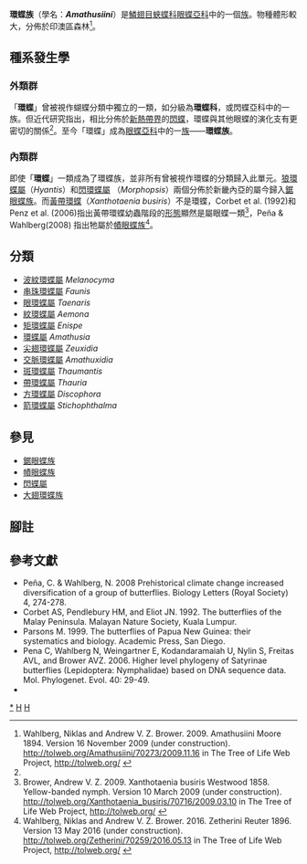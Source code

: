 {{NoteTA
|G1=Butterfly
}}
{{Automatic taxobox
| taxon = Amathusiini
| image = Illustrations of new species of exotic butterflies Zeuxidia & Aemona.jpg
| image_caption = [[紋環蝶|紋環蝶]] ''Aemona amathusia''（上、左中）<br />[[金麗尖翅環蝶|金麗尖翅環蝶]]  ''Zeuxidia aurelius''（右中、下）
| authority = Moore, 1894
| type_genus = [[環蝶屬|環蝶屬]]<br />''Amathusia''
| type_genus_authority = Fabricius, 1807
| subdivision_ranks = 屬
| subdivision = 共12個屬，詳閱正文。
}}

'''環蝶族'''（學名：'''''Amathusiini'''''）是[[鱗翅目|鱗翅目]][[蛺蝶科|蛺蝶科]][[眼蝶亞科|眼蝶亞科]]中的一個[[族_(生物)|族]]。物種體形較大，分佈於印澳區森林<ref name=tol>Wahlberg, Niklas and Andrew V. Z. Brower. 2009. Amathusiini Moore 1894. Version 16 November 2009 (under construction). http://tolweb.org/Amathusiini/70273/2009.11.16 {{Wayback|url=http://tolweb.org/Amathusiini/70273/2009.11.16 |date=20201128144022 }} in The Tree of Life Web Project, http://tolweb.org/ {{Wayback|url=http://tolweb.org/ |date=20110515100516 }} {{en}}</ref>。

== 種系發生學 ==
=== 外類群 ===
「'''環蝶'''」曾被視作蝴蝶分類中獨立的一類，如分級為'''環蝶科'''，或閃蝶亞科中的一族。但近代研究指出，相比分佈於[[新熱帶界|新熱帶界]]的[[閃蝶屬|閃蝶]]，環蝶與其他眼蝶的演化支有更密切的關係<ref name=tol/>。至今「環蝶」成為[[眼蝶亞科|眼蝶亞科]]中的一[[族_(生物)|族]]——'''環蝶族'''。

=== 內類群 ===
即使「'''環蝶'''」一類成為了環蝶族，並非所有曾被視作環蝶的分類歸入此單元。[[狼環蝶屬|狼環蝶屬]]（''Hyantis''）和[[閃環蝶屬|閃環蝶屬]] （''Morphopsis''）兩個分佈於新畿內亞的屬今歸入[[鋸眼蝶族|鋸眼蝶族]]。而[[黃帶環蝶|黃帶環蝶]]（''Xanthotaenia busiris''）不是環蝶，Corbet et al. (1992)和Penz et al. (2006)指出黃帶環蝶幼蟲階段的[[形態學_(生物學)|形態]]顯然是屬眼蝶一類<ref>Brower, Andrew V. Z. 2009. Xanthotaenia busiris Westwood 1858. Yellow-banded nymph. Version 10 March 2009 (under construction). http://tolweb.org/Xanthotaenia_busiris/70716/2009.03.10 {{Wayback|url=http://tolweb.org/Xanthotaenia_busiris/70716/2009.03.10 |date=20160604122325 }} in The Tree of Life Web Project, http://tolweb.org/ {{Wayback|url=http://tolweb.org/ |date=20110515100516 }} {{en}}</ref>，Peña & Wahlberg(2008) 指出牠屬於[[幘眼蝶族|幘眼蝶族]]<ref>Wahlberg, Niklas and Andrew V. Z. Brower. 2016. Zetherini Reuter 1896. Version 13 May 2016 (under construction). http://tolweb.org/Zetherini/70259/2016.05.13 {{Wayback|url=http://tolweb.org/Zetherini/70259/2016.05.13 |date=20160604123444 }} in The Tree of Life Web Project, http://tolweb.org/ {{Wayback|url=http://tolweb.org/ |date=20110515100516 }} {{en}}</ref>。

== 分類 ==
* [[波紋環蝶屬|波紋環蝶屬]] ''Melanocyma''
* [[串珠環蝶屬|串珠環蝶屬]] ''Faunis''
* [[眼環蝶屬|眼環蝶屬]] ''Taenaris''
* [[紋環蝶屬|紋環蝶屬]] ''Aemona''
* [[矩環蝶屬|矩環蝶屬]] ''Enispe''
* [[環蝶屬|環蝶屬]] ''Amathusia''
* [[尖翅環蝶屬|尖翅環蝶屬]]  ''Zeuxidia''
* [[交脈環蝶屬|交脈環蝶屬]] ''Amathuxidia''
* [[斑環蝶屬|斑環蝶屬]] ''Thaumantis''
* [[帶環蝶屬|帶環蝶屬]] ''Thauria''
* [[方環蝶屬|方環蝶屬]] ''Discophora''
* [[箭環蝶屬|箭環蝶屬]] ''Stichophthalma''

== 參見 ==
* [[鋸眼蝶族|鋸眼蝶族]]
* [[幘眼蝶族|幘眼蝶族]]
* [[閃蝶屬|閃蝶屬]]
* [[大翅環蝶族|大翅環蝶族]]

== 腳註 ==
<references/>

== 參考文獻 ==
{{Commons category|Amathusiini}}
* Peña, C. & Wahlberg, N. 2008 Prehistorical climate change increased diversification of a group of butterflies. Biology Letters (Royal Society) 4, 274-278.
* Corbet AS, Pendlebury HM, and Eliot JN. 1992. The butterflies of the Malay Peninsula. Malayan Nature Society, Kuala Lumpur.
* Parsons M. 1999. The butterflies of Papua New Guinea: their systematics and biology. Academic Press, San Diego.
* Pena C, Wahlberg N, Weingartner E, Kodandaramaiah U, Nylin S, Freitas AVL, and Brower AVZ. 2006. Higher level phylogeny of Satyrinae butterflies (Lepidoptera: Nymphalidae) based on DNA sequence data. Mol. Phylogenet. Evol. 40: 29-49.
* {{Cite book | author = 寿建新 周尧 李宇飞 | title = 世界蝴蝶分類名錄 | location = 中國 | publisher = 陝西科學技術出版社 | date = 2006-04-01 | ISBN = 9787536936768 | language= zh-hans }}

{{Taxonbar}}
{{眼蝶亞科}}

[[Category:環蝶族|*]]
[[Category:眼蝶亞科|H]]
[[Category:1894年描述的分类群|H]]